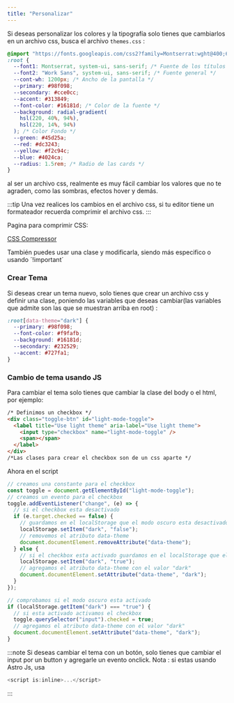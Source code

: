 ```yaml
---
title: "Personalizar"
---
```


Si deseas personalizar los colores y la tipografía solo tienes que cambiarlos en un archivo css, busca el archivo `themes.css` :

```css
@import "https://fonts.googleapis.com/css2?family=Montserrat:wght@400;600;800&family=Work+Sans&display=swap";
:root {
  --font1: Montserrat, system-ui, sans-serif; /* Fuente de los títulos */
  --font2: "Work Sans", system-ui, sans-serif; /* Fuente general */
  --cont-wh: 1200px; /* Ancho de la pantalla */
  --primary: #98f098;
  --secondary: #cce0cc;
  --accent: #313849;
  --font-color: #16181d; /* Color de la fuente */
  --background: radial-gradient(
    hsl(220, 40%, 94%),
    hsl(220, 14%, 94%)
  ); /* Color Fondo */
  --green: #45d25a;
  --red: #dc3243;
  --yellow: #f2c94c;
  --blue: #4024ca;
  --radius: 1.5rem; /* Radio de las cards */
}
```

al ser un archivo css, realmente es muy fácil cambiar los valores que no te agraden, como las sombras, efectos hover y demás.

:::tip
Una vez realices los cambios en el archivo css, si tu editor tiene un formateador recuerda comprimir el archivo css.
:::

Pagina para comprimir CSS:

<a href="https://www.toptal.com/developers/cssminifier">CSS Compressor</a>
<br />

También puedes usar una clase y modificarla, siendo más especifico o usando ´!important´

### Crear Tema

Si deseas crear un tema nuevo, solo tienes que crear un archivo css y definir una clase, poniendo las variables que deseas cambiar(las variables que admite son las que se muestran arriba en root) :

```css
:root[data-theme="dark"] {
  --primary: #98f098;
  --font-color: #f9fafb;
  --background: #16181d;
  --secondary: #232529;
  --accent: #727fa1;
}
```

### Cambio de tema usando JS

Para cambiar el tema solo tienes que cambiar la clase del body o el html, por ejemplo:

```html
/* Definimos un checkbox */
<div class="toggle-btn" id="light-mode-toggle">
  <label title="Use light theme" aria-label="Use light theme">
    <input type="checkbox" name="light-mode-toggle" />
    <span></span>
  </label>
</div>
/*Las clases para crear el checkbox son de un css aparte */
```

Ahora en el script

```js
// creamos una constante para el checkbox
const toggle = document.getElementById("light-mode-toggle");
// creamos un evento para el checkbox
toggle.addEventListener("change", (e) => {
  // si el checkbox esta desactivado
  if (e.target.checked == false) {
    // guardamos en el localStorage que el modo oscuro esta desactivado
    localStorage.setItem("dark", "false");
    // removemos el atributo data-theme
    document.documentElement.removeAttribute("data-theme");
  } else {
    // si el checkbox esta activado guardamos en el localStorage que el modo oscuro esta activado
    localStorage.setItem("dark", "true");
    // agregamos el atributo data-theme con el valor "dark"
    document.documentElement.setAttribute("data-theme", "dark");
  }
});

// comprobamos si el modo oscuro esta activado
if (localStorage.getItem("dark") === "true") {
  // si esta activado activamos el checkbox
  toggle.querySelector("input").checked = true;
  // agregamos el atributo data-theme con el valor "dark"
  document.documentElement.setAttribute("data-theme", "dark");
}
```

:::note
Si deseas cambiar el tema con un botón, solo tienes que cambiar el input por un button y agregarle un evento onclick.
Nota : si estas usando Astro Js, usa

```js
<script is:inline>...</script>
```

:::
